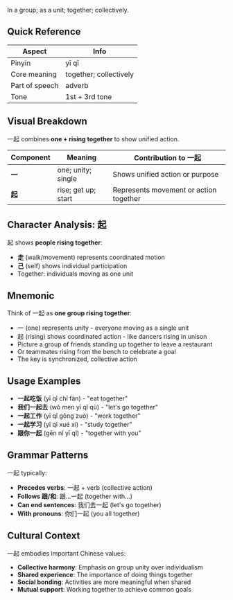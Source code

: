 In a group; as a unit; together; collectively.

## Quick Reference

| Aspect         | Info                     |
| -------------- | ------------------------ |
| Pinyin         | yī qǐ                    |
| Core meaning   | together; collectively   |
| Part of speech | adverb                   |
| Tone           | 1st + 3rd tone           |

## Visual Breakdown

一起 combines **one + rising together** to show unified action.

| Component | Meaning                  | Contribution to 一起                |
| --------- | ------------------------ | ----------------------------------- |
| **一**    | one; unity; single       | Shows unified action or purpose     |
| **起**    | rise; get up; start      | Represents movement or action together |

## Character Analysis: 起

起 shows **people rising together**:
- **走** (walk/movement) represents coordinated motion
- **己** (self) shows individual participation
- Together: individuals moving as one unit

## Mnemonic

Think of 一起 as **one group rising together**:

- 一 (one) represents unity - everyone moving as a single unit
- 起 (rising) shows coordinated action - like dancers rising in unison
- Picture a group of friends standing up together to leave a restaurant
- Or teammates rising from the bench to celebrate a goal
- The key is synchronized, collective action

## Usage Examples

- **一起吃饭** (yī qǐ chī fàn) - "eat together"
- **我们一起去** (wǒ men yī qǐ qù) - "let's go together"
- **一起工作** (yī qǐ gōng zuò) - "work together"
- **一起学习** (yī qǐ xué xí) - "study together"
- **跟你一起** (gēn nǐ yī qǐ) - "together with you"

## Grammar Patterns

一起 typically:

- **Precedes verbs**: 一起 + verb (collective action)
- **Follows 跟/和**: 跟...一起 (together with...)
- **Can end sentences**: 我们去一起 (let's go together)
- **With pronouns**: 你们一起 (you all together)

## Cultural Context

一起 embodies important Chinese values:

- **Collective harmony**: Emphasis on group unity over individualism
- **Shared experience**: The importance of doing things together
- **Social bonding**: Activities are more meaningful when shared
- **Mutual support**: Working together to achieve common goals
